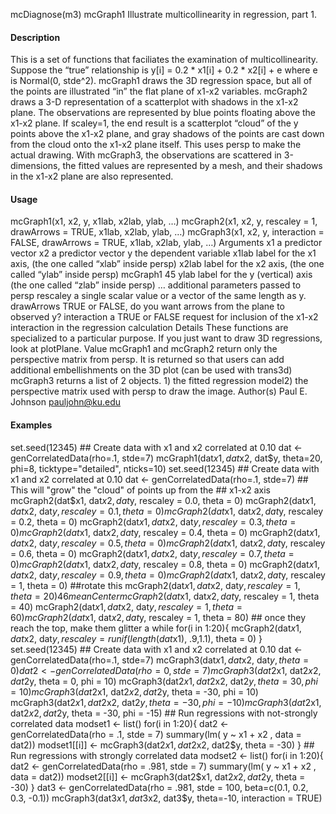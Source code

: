 
mcDiagnose(m3)
mcGraph1 Illustrate multicollinearity in regression, part 1.

#### Description

This is a set of functions that faciliates the examination of multicollinearity. Suppose the "true"
relationship is y[i] = 0.2 * x1[i] + 0.2 * x2[i] + e where e is Normal(0, stde^2).
mcGraph1 draws the 3D regression space, but all of the points are illustrated "in" the flat plane of
x1-x2 variables.
mcGraph2 draws a 3-D representation of a scatterplot with shadows in the x1-x2 plane. The observations
are represented by blue points floating above the x1-x2 plane. If scaley=1, the end result is
a scatterplot "cloud" of the y points above the x1-x2 plane, and gray shadows of the points are cast
down from the cloud onto the x1-x2 plane itself. This uses persp to make the actual drawing.
With mcGraph3, the observations are scattered in 3-dimensions, the fitted values are represented by
a mesh, and their shadows in the x1-x2 plane are also represented.

#### Usage

mcGraph1(x1, x2, y, x1lab, x2lab, ylab, ...)
mcGraph2(x1, x2, y, rescaley = 1, drawArrows = TRUE, x1lab, x2lab, ylab,
...)
mcGraph3(x1, x2, y, interaction = FALSE, drawArrows = TRUE, x1lab, x2lab,
ylab, ...)
Arguments
x1 a predictor vector
x2 a predictor vector
y the dependent variable
x1lab label for the x1 axis, (the one called "xlab" inside persp)
x2lab label for the x2 axis, (the one called "ylab" inside persp)
mcGraph1 45
ylab label for the y (vertical) axis (the one called "zlab" inside persp)
... additional parameters passed to persp
rescaley a single scalar value or a vector of the same length as y.
drawArrows TRUE or FALSE, do you want arrows from the plane to observed y?
interaction a TRUE or FALSE request for inclusion of the x1-x2 interaction in the regression
calculation
Details
These functions are specialized to a particular purpose. If you just want to draw 3D regressions,
look at plotPlane.
Value
mcGraph1 and mcGraph2 return only the perspective matrix from persp. It is returned so that users
can add additional embellishments on the 3D plot (can be used with trans3d)
mcGraph3 returns a list of 2 objects. 1) the fitted regression model2) the perspective matrix used
with persp to draw the image.
Author(s)
Paul E. Johnson <pauljohn@ku.edu>

#### Examples

set.seed(12345)
## Create data with x1 and x2 correlated at 0.10
dat <- genCorrelatedData(rho=.1, stde=7)
mcGraph1(dat$x1, dat$x2, dat$y, theta=20, phi=8, ticktype="detailed", nticks=10)
set.seed(12345)
## Create data with x1 and x2 correlated at 0.10
dat <- genCorrelatedData(rho=.1, stde=7)
## This will "grow" the "cloud" of points up from the
## x1-x2 axis
mcGraph2(dat$x1, dat$x2, dat$y, rescaley = 0.0, theta = 0)
mcGraph2(dat$x1, dat$x2, dat$y, rescaley = 0.1, theta = 0)
mcGraph2(dat$x1, dat$x2, dat$y, rescaley = 0.2, theta = 0)
mcGraph2(dat$x1, dat$x2, dat$y, rescaley = 0.3, theta = 0)
mcGraph2(dat$x1, dat$x2, dat$y, rescaley = 0.4, theta = 0)
mcGraph2(dat$x1, dat$x2, dat$y, rescaley = 0.5, theta = 0)
mcGraph2(dat$x1, dat$x2, dat$y, rescaley = 0.6, theta = 0)
mcGraph2(dat$x1, dat$x2, dat$y, rescaley = 0.7, theta = 0)
mcGraph2(dat$x1, dat$x2, dat$y, rescaley = 0.8, theta = 0)
mcGraph2(dat$x1, dat$x2, dat$y, rescaley = 0.9, theta = 0)
mcGraph2(dat$x1, dat$x2, dat$y, rescaley = 1, theta = 0)
##rotate this
mcGraph2(dat$x1, dat$x2, dat$y, rescaley = 1, theta = 20)
46 meanCenter
mcGraph2(dat$x1, dat$x2, dat$y, rescaley = 1, theta = 40)
mcGraph2(dat$x1, dat$x2, dat$y, rescaley = 1, theta = 60)
mcGraph2(dat$x1, dat$x2, dat$y, rescaley = 1, theta = 80)
## once they reach the top, make them glitter a while
for(i in 1:20){
mcGraph2(dat$x1, dat$x2, dat$y, rescaley = runif(length(dat$x1), .9,1.1), theta = 0)
}
set.seed(12345)
## Create data with x1 and x2 correlated at 0.10
dat <- genCorrelatedData(rho=.1, stde=7)
mcGraph3(dat$x1, dat$x2, dat$y, theta = 0)
dat2 <- genCorrelatedData(rho = 0, stde = 7)
mcGraph3(dat2$x1, dat2$x2, dat2$y, theta = 0, phi = 10)
mcGraph3(dat2$x1, dat2$x2, dat2$y, theta = 30, phi = 10)
mcGraph3(dat2$x1, dat2$x2, dat2$y, theta = -30, phi = 10)
mcGraph3(dat2$x1, dat2$x2, dat2$y, theta = -30, phi = -10)
mcGraph3(dat2$x1, dat2$x2, dat2$y, theta = -30, phi = -15)
## Run regressions with not-strongly correlated data
modset1 <- list()
for(i in 1:20){
dat2 <- genCorrelatedData(rho = .1, stde = 7)
summary(lm( y ~ x1 + x2 , data = dat2))
modset1[[i]] <- mcGraph3(dat2$x1, dat2$x2, dat2$y, theta = -30)
}
## Run regressions with strongly correlated data
modset2 <- list()
for(i in 1:20){
dat2 <- genCorrelatedData(rho = .981, stde = 7)
summary(lm( y ~ x1 + x2 , data = dat2))
modset2[[i]] <- mcGraph3(dat2$x1, dat2$x2, dat2$y, theta = -30)
}
dat3 <- genCorrelatedData(rho = .981, stde = 100, beta=c(0.1, 0.2, 0.3, -0.1))
mcGraph3(dat3$x1, dat3$x2, dat3$y, theta=-10, interaction = TRUE)
